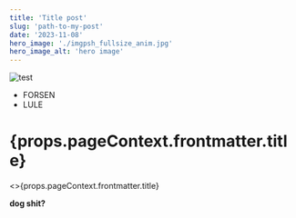 ```yaml
---
title: 'Title post'
slug: 'path-to-my-post'
date: '2023-11-08'
hero_image: './imgpsh_fullsize_anim.jpg'
hero_image_alt: 'hero image'
---
```


![test](./imgpsh_fullsize_anim.jpg 'testing . . .')

- FORSEN
- LULE

<h1>{props.pageContext.frontmatter.title}</h1>
<>{props.pageContext.frontmatter.title}</>

**dog shit?**
